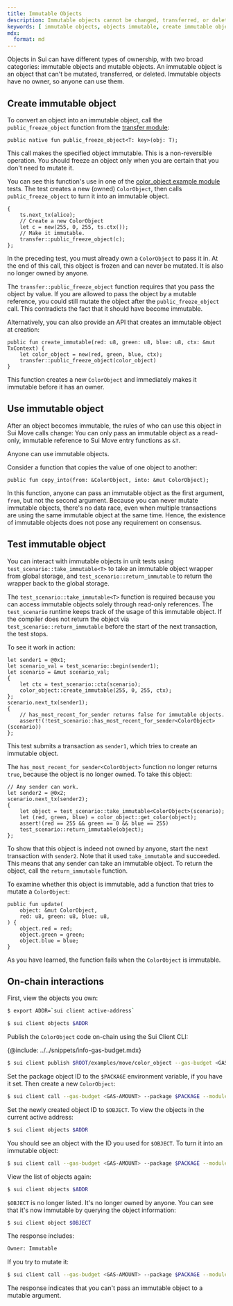 ```yaml
---
title: Immutable Objects
description: Immutable objects cannot be changed, transferred, or deleted. Immutable objects cannot have an owner and anyone can use them.
keywords: [ immutable objects, objects immutable, create immutable object, convert object, use immutable object, test immutable object ]
mdx:
  format: md
---
```


Objects in Sui can have different types of ownership, with two broad categories: immutable objects and mutable objects. An immutable object is an object that can't be mutated, transferred, or deleted. Immutable objects have no owner, so anyone can use them.

## Create immutable object

To convert an object into an immutable object, call the `public_freeze_object` function from the [transfer module](https://github.com/MystenLabs/sui/blob/main/crates/sui-framework/packages/sui-framework/sources/transfer.move):

```move
public native fun public_freeze_object<T: key>(obj: T);
```

This call makes the specified object immutable. This is a non-reversible operation. You should freeze an object only when you are certain that you don't need to mutate it.

You can see this function's use in one of the [color_object example module](https://github.com/MystenLabs/sui/blob/main/examples/move/color_object/sources/example.move) tests. The test creates a new (owned) `ColorObject`, then calls `public_freeze_object` to turn it into an immutable object.

```move
{
    ts.next_tx(alice);
    // Create a new ColorObject
    let c = new(255, 0, 255, ts.ctx());
    // Make it immutable.
    transfer::public_freeze_object(c);
};
```

In the preceding test, you must already own a `ColorObject` to pass it in. At the end of this call, this object is frozen and can never be mutated. It is also no longer owned by anyone.

The `transfer::public_freeze_object` function requires that you pass the object by value. If you are allowed to pass the object by a mutable reference, you could still mutate the object after the `public_freeze_object` call. This contradicts the fact that it should have become immutable.

Alternatively, you can also provide an API that creates an immutable object at creation:

```move
public fun create_immutable(red: u8, green: u8, blue: u8, ctx: &mut TxContext) {
    let color_object = new(red, green, blue, ctx);
    transfer::public_freeze_object(color_object)
}
```

This function creates a new `ColorObject` and immediately makes it immutable before it has an owner.

## Use immutable object

After an object becomes immutable, the rules of who can use this object in Sui Move calls change:
You can only pass an immutable object as a read-only, immutable reference to Sui Move entry functions as `&T`.

Anyone can use immutable objects.

Consider a function that copies the value of one object to another:

```move
public fun copy_into(from: &ColorObject, into: &mut ColorObject);
```

In this function, anyone can pass an immutable object as the first argument, `from`, but not the second argument.
Because you can never mutate immutable objects, there's no data race, even when multiple transactions are using the same immutable object at the same time. Hence, the existence of immutable objects does not pose any requirement on consensus.

## Test immutable object

You can interact with immutable objects in unit tests using `test_scenario::take_immutable<T>` to take an immutable object wrapper from global storage, and `test_scenario::return_immutable` to return the wrapper back to the global storage.

The `test_scenario::take_immutable<T>` function is required because you can access immutable objects solely through read-only references. The `test_scenario` runtime keeps track of the usage of this immutable object. If the compiler does not return the object via `test_scenario::return_immutable` before the start of the next transaction, the test stops.

To see it work in action:

```move
let sender1 = @0x1;
let scenario_val = test_scenario::begin(sender1);
let scenario = &mut scenario_val;
{
    let ctx = test_scenario::ctx(scenario);
    color_object::create_immutable(255, 0, 255, ctx);
};
scenario.next_tx(sender1);
{
    // has_most_recent_for_sender returns false for immutable objects.
    assert!(!test_scenario::has_most_recent_for_sender<ColorObject>(scenario))
};
```

This test submits a transaction as `sender1`, which tries to create an immutable object.

The `has_most_recent_for_sender<ColorObject>` function no longer returns `true`, because the object is no longer owned. To take this object:

```move
// Any sender can work.
let sender2 = @0x2;
scenario.next_tx(sender2);
{
    let object = test_scenario::take_immutable<ColorObject>(scenario);
    let (red, green, blue) = color_object::get_color(object);
    assert!(red == 255 && green == 0 && blue == 255)
    test_scenario::return_immutable(object);
};
```

To show that this object is indeed not owned by anyone, start the next transaction with `sender2`. Note that it used `take_immutable` and succeeded. This means that any sender can take an immutable object. To return the object, call the `return_immutable` function.

To examine whether this object is immutable, add a function that tries to mutate a `ColorObject`:

```move
public fun update(
    object: &mut ColorObject,
    red: u8, green: u8, blue: u8,
) {
    object.red = red;
    object.green = green;
    object.blue = blue;
}
```

As you have learned, the function fails when the `ColorObject` is immutable.

## On-chain interactions

First, view the objects you own:

```sh
$ export ADDR=`sui client active-address`
```
```sh
$ sui client objects $ADDR
```

Publish the `ColorObject` code on-chain using the Sui Client CLI:

{@include: ../../snippets/info-gas-budget.mdx}

```sh
$ sui client publish $ROOT/examples/move/color_object --gas-budget <GAS-AMOUNT>
```

Set the package object ID to the `$PACKAGE` environment variable, if you have it set. Then create a new `ColorObject`:

```sh
$ sui client call --gas-budget <GAS-AMOUNT> --package $PACKAGE --module "color_object" --function "create" --args 0 255 0
```

Set the newly created object ID to `$OBJECT`. To view the objects in the current active address:

```sh
$ sui client objects $ADDR
```

You should see an object with the ID you used for `$OBJECT`. To turn it into an immutable object:

```sh
$ sui client call --gas-budget <GAS-AMOUNT> --package $PACKAGE --module "color_object" --function "freeze_object" --args \"$OBJECT\"
```

View the list of objects again:

```sh
$ sui client objects $ADDR
```

`$OBJECT` is no longer listed. It's no longer owned by anyone. You can see that it's now immutable by querying the object information:

```sh
$ sui client object $OBJECT
```

The response includes:

```sh
Owner: Immutable
```

If you try to mutate it:

```sh
$ sui client call --gas-budget <GAS-AMOUNT> --package $PACKAGE --module "color_object" --function "update" --args \"$OBJECT\" 0 0 0
```

The response indicates that you can't pass an immutable object to a mutable argument.
